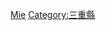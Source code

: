 {{Catnav|頁面分類|各種主題的頁面分類|按國家分類|各國地理|日本地理}}
{{Catnav|頁面分類|地理|各國地理|日本地理}}
{{日本行政區劃分類導航|地理}}
{{Commons category|Geography of Mie prefecture}}

[[Category:日本各都道府縣地理|Mie]]
[[Category:三重縣|Category:三重縣]]